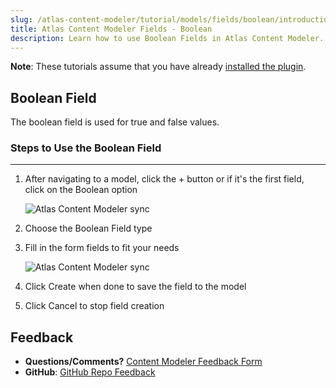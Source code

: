 ```yaml
---
slug: /atlas-content-modeler/tutorial/models/fields/boolean/introduction
title: Atlas Content Modeler Fields - Boolean
description: Learn how to use Boolean Fields in Atlas Content Modeler.
---
```


**Note**: These tutorials assume that you have already [installed the plugin](../../../../introduction.mdx).

## Boolean Field

The boolean field is used for true and false values.

### Steps to Use the Boolean Field
---
1. After navigating to a model, click the + button or if it's the first field, click on the Boolean option

    ![Atlas Content Modeler sync](../../../../images/Screen_Shot_2021-09-01_at_12.04.05_PM.png)

1. Choose the Boolean Field type

1. Fill in the form fields to fit your needs

    ![Atlas Content Modeler sync](../../../../images/Screen_Shot_2021-09-01_at_12.06.13_PM.png)

1. Click Create when done to save the field to the model

1. Click Cancel to stop field creation

## Feedback

- **Questions/Comments?** [Content Modeler Feedback Form](https://docs.google.com/forms/d/e/1FAIpQLScc2VN-GRSJMz8zVgJLL6kiX3VeV2jkSDnmU1gnuNElEHCEVQ/viewform)
- **GitHub**: [GitHub Repo Feedback](https://github.com/wpengine/atlas-content-modeler/issues/new/choose)